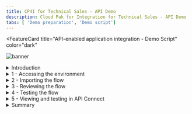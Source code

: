 ```yaml
---
title: CP4I for Technical Sales - API Demo
description: Cloud Pak for Integration for Technical Sales - API Demo
tabs: [ 'Demo preparation', 'Demo script']
---
```


<FeatureCard
  title="API-enabled application integration - Demo Script"
  color="dark"
  >

![banner](./images/api-demo-banner.jpg)

</FeatureCard>

<span id="place1"></span>

<details>

<summary>Introduction</summary>
<br/>
Automating customer interactions can remove manual steps, data entry into multiple different applications, and potential errors and delays – all of which are additional costs to your business. This demo automates a series of steps to: obtain and validate input information from a customer with a concern, open a case in Salesforce, attach the incoming information to the case, and respond to the customer with the case number and expected date for resolution.
<br/><br/>
To automate this customer interaction, we will use both APIs and integrations to back-end applications. The demo scenario is related to a car repair, but this is just an example. The same techniques are applicable to your environment in support of your customers.
<br/><br/>
Let’s get started!
<br/><br/>
(Demo intro slides <a href="https://ibm.box.com/s/tph26q1zzqhix1t1fkm2ukyc9eqgwdbg" target="_blank" rel="noreferrer">here</a>)
<br/>
</details>

<details>
<summary>1 - Accessing the environment</summary>

<br/>

<InlineNotification>There is a known issue with Firefox when trying to access the API. For the best user experience, we recommend that you use the latest version of Safari or Chrome.</InlineNotification>

<br/>

<br/>

| **1.1** | **Log into Cloud Pak for Integration** |
| :--- | :--- |
| **Narration** | Let’s see IBM Cloud Pak for Integration in action. Here I have a cloud version of the product on IBM Cloud. Let me log in here.|
| **Action**  1.1.1 | Open the Cloud Pak for Integration and enter your **Username** (1), **Password** (2) and click **Sign In** (3). <br/><img src="images/prep-image210.png" width="800" /> |

<br/>

| **1.2** | **View the Cloud Pak for Integration home screen** |
| :--- | :--- |
| **Narration** | Welcome to IBM Cloud Pak for Integration! We’re now at the home screen showing all the capabilities of the pak, brought together in one place. Specialized integration capabilities for API management, application integration, messaging and more, are built on top of powerful automation services. Let’s see the integration capabilities available.                                       |
| **Action**  1.2.1 | Show the **home screen**. <br/><img src="images/300-api-demo-1-2-1.png" width="800" /> |

<br/>

| **1.3** | **Access Integration instances** |
| :--- | :--- |
| **Narration** | To automate customer interactions with our company in this demo, we will use App Connect for application integration, API Connect for API management, and the Asset Repository as our centralized hub for allowing our teams to work together with integration assets. Let’s open our App Connect Designer. |
| **Action**  1.3.1 | Click **ace-designer-demo** to open the Integration dashboard. <br/><img src="images/300-api-demo-1-3-1.png" width="800" />  |

<br/>

**[Go to top](#place1)**

</details>

<details>
<summary>2 - Importing the flow</summary>

<br/>

| **2.1** | **Create a flow** |
| :--- | :--- |
| **Narration** | We are in the designer tooling. This is where we can create all our API integration flows and manage our connectivity to services and endpoints. Since we are just starting, there is nothing to see yet. Let’s build some integration logic and see how simple it is to create our flow from the Asset Repository. |
| **Action**  2.1.1 | Click **Create from an asset**.<br/><img src="images/Script2.1.1.png" width="800" /> |

<br/>

| **2.2** | **Select an asset** |
| :--- | :--- |
| **Narration** | Let's click the + sign to import this flow. |
| **Action**  2.2.1 | Click the **+** sign to the right on the **Car Insurance API Lab Short V3** row.<inline-notification text="Search for 'Car insurance' if the flow does not display on the first page."></inline-notification> <img src="images/300-api-demo-2-2-1.png" width="800" /> |

<br/>

**[Go to top](#place1)**

</details>

<details>
<summary>3 - Reviewing the flow</summary>

<br/>

| **3.1** | **Review properties** |
| :--- | :--- |
| **Narration** | The designer builds your API for you. You don’t need to worry about OpenAPI specs or Swagger editors – it’s all built in. These are the fields we are going to use for our API. Note that we tell our API which field is the key – in our case, CaseReference. |
| **Action**  3.1.1 | Open the **Properties** view. <br/><img src="images/300-api-demo-3-1-1.png" width="800" /> <br/> |
| **Action**  3.1.2 | Show the **Properties** view. <br/><img src="images/300-api-demo-3-1-2.png" width="800" /> <br/> |
| **Action**  3.1.3 | Open the **Operations** view. <br/><img src="images/300-api-demo-3-1-3.png" width="800" /> |

<br/>

| **3.2** | **Review operations** |
| :--- | :--- |
| **Narration** | The Operations view shows actions that the API exposes along with the data. In this demo, we’re going to build just one operation: “Create CarRepairClaim." We can add more later if we wish. Let’s check the flow logic. |
| **Action**  3.2.1 | Show the **Operations**  view. Click **Edit flow**. <br/><img src="images/300-api-demo-3-2-1.png" width="800" />  |

<br/>

| **3.3** | **Review the flow** |
| :--- | :--- |
| **Narration** | Here we have our demo flow. In the designer flow editor, we can edit and change our flow. We are a car repair company that wants to create an API that will enable customers to send us photos of their cars, along with descriptions of what needs to be done with them. With this information we will create a case in Salesforce. Let’s explore our flow in detail. |
| **Action**  3.3.1 | Close the **Request** box by clicking the **X**. <br/><img src="images/300-api-demo-3-3-1.png" width="800" /> <br/> |
| **Action**  3.3.2 | Explain the flow and scroll through all of the connectors in the flow. Open the **Request** again by clicking the first step of the flow. <br/><img src="images/300-api-demo-3-3-2.png" width="800" />  |

<br/>

| **3.4** | **Review request** |
| :--- | :--- |
| **Narration** | Our flow starts by receiving the customer’s car repair request with photo via an API. Designer automatically creates an API “request” and “response” for your API flow. |
| **Action**  3.4.1 | Show the **Request** box (1). Click to open the **If** step (2). <br/><img src="images/300-api-demo-3-4-1.png" width="800" />  |

<br/>

| **3.5** | **Validate the photo** |
| :--- | :--- |
| **Narration** | Next, we validate the photo. Here, we have a simple IF statement that checks if the PhotoOfCar is empty. If it is not empty, we move forward to retrieve contacts by connecting to Salesforce. |
| **Action**  3.5.1 | Explore the **If** step (1). Click the **Salesforce - Retrieve contacts** connector (2).                         <br/><img src="images/300-api-demo-3-5-1.png" width="800" /> |

<br/>

| **3.6** | **Retrieve contacts** |
| :--- | :--- |
| **Narration** | Now, we use a connector to create a case in Salesforce with the data from the API. This case is where we store the details and progress of our repair. We are using a hard-coded contact name: ‘Andy Young.' He’s the contact for the insurance company. Salesforce Developer Accounts have a pre-populated set of data that you can use to test. ‘Andy Young’ is one of those pre-populated contacts. Let’s test our connection with Salesforce. Let me change the contact to ‘Andrew Young‘ and test the connection. |
| **Action**  3.6.1 | Show the **Salesforce - Retrieve contacts** box. <br/><img src="images/300-api-demo-3-6-1.png" width="800" />  |
| **Action**  3.6.2 | Change the **Full Name** to **Andrew Young** (1). Click the highlighted icon to **Try this action**, which tests the connection (2). <br/><img src="images/300-api-demo-3-6-2.png" width="800" />  |
| **Action**  3.6.3 | On the **Try this action** dialog, check **Do not show this dialog box again** (1) and click **Continue** (2).<br/><img src="images/300-api-demo-3-6-3.png" width="800" /><br/><br/>The result displays.<br/><img src="images/Script3.6.3.png" width="800" />|
| **Narration** | The test shows that we don’t have an ‘Andrew Young.‘ Let’s change it back to ‘Andy Young‘ and test again. We now receive a successful response. This proves that our connection is working. Let’s check the details. Here we can see the output returned from Salesforce, including the Contact ID. |
| **Action**  3.6.4 | Change the **Full Name** back to **Andy Young** (1). Click the highlighted icon to **Test** again (2). Click the **View details** link (3). <br/><img src="images/Script3.6.4.png" width="800" />  |
| **Action**  3.6.5 | On the **Output** tab, open the **Contact 1** object. <br/><img src="images/300-api-demo-3-6-5.png" width="800" />  |
| **Action**  3.6.6 | Close all of the dialog tabs. Click the **Salesforce – Create case** connector. <br/><img src="images/300-api-demo-3-6-6.png" width="800" />  |

<br/>

| **3.7** | **Create a case** |
| :--- | :--- |
| **Narration** | Now that we have the ID that we need, let’s create our Salesforce case. Note that we just re-use the same Salesforce connector but with a different operation and data. Here we can see that our contact ID comes from the previous ‘retrieve contact’ Salesforce Call. The name and email address come from the API request. The connector knows that fields like ‘Case Type’ have a limited number of values in Salesforce – so it automatically converts them into pull-down lists of values you can choose. |
| **Action**  3.7.1 | Explore the **Salesforce – Create case** box (1). Open the **Salesforce - Create attachment** connector (2). <br/><img src="images/Script3.7.1.png" width="800" />  |

<br/>

| **3.8** | **Create an attachment** |
| :--- | :--- |
| **Narration** | To add a photograph, we need to create a Salesforce attachment. That will be easy, since we just use the connector again. Note that we use the case ID that is a returned value from the ‘Create Case’ connector call, which is kept in the flow automatically. We send the PhotoOfCar as a base64 string and we tell Salesforce that the content type is image/jpeg. |
| **Action**  3.8.1 | Explore the **Salesforce – Create attachment** box (1). Open the **Create case comment** connector (2). <br/><img src="images/Script3.8.1.png" width="800" /> |

<br/>

| **3.9** | **Create a case comment** |
| :--- | :--- |
| **Narration** | Now we’ll add a comment to the case with the Salesforce connector stating this case was opened by IBM Cloud Pak for Integration. |
| **Action**  3.9.1 | Explore the **Salesforce – Create case comment** box (1). Open the **Response** connector (2).                                                                                                      <br/><img src="images/Script3.9.1.png" width="800" /> |

<br/>

| **3.10** | **Respond to the customer** |
| :--- | :--- |
| **Narration** | Here we have the response that we submit to the customer after the API call. This response includes their Salesforce case reference for future enquiries, an estimate of how long it will take to repair, and also how much it will cost.  |
| **Action**  3.10.1 | Explore the **Response** box (1). Click **Done** (2). <br/><img src="images/Script3.10.1.png" width="800" />  |

<br/>

**[Go to top](#place1)**

</details>

<details>
<summary>4 - Testing the flow</summary>

<br/>

<br/>

| **4.1** | **Start the flow** |
| :--- | :--- |
| **Narration** | Now that we’ve looked at the integration flow, let’s start it up. When our flow is running, we can test it. |
| **Action**  4.1.1 | Start the flow by switching the highlighted **toggle** at the top right from **Stopped** to **Started.**                                  <br/><img src="images/300-api-demo-4-1-1.png" width="800" />  |

<br/>

| **4.2** | **Test the flow** |
| :--- | :--- |
| **Narration** | APIs can be tested in various ways, and we will perform two different tests: one in the designer tool now; another using the API Developer Portal that an application developer would use. <br/><br/> In the Test tab, we can get all the details to test our API - for example, endpoint and credentials. And we can easily test our flow here. We just need to generate a body and submit it. We have received the expected response with the case information.                                                                                                                  |
| **Action**  4.2.1 | Open the **Test** tab (1). Open **POST /CarRepairClaim** (2) and click **Try it** (3). <br/><img src="images/Script4.2.1.png" width="800" /> <br/> |
| **Action**  4.2.2 | Click **Generate** (1) and **Send** (2). <br/><img src="images/Script4.2.2.png" width="800" /> <br/> |
| **Action**  4.2.3 | Show the **Response** details. <br/><img src="images/300-api-demo-4-2-3.png" width="800" />  |

<br/>

| **4.3** | **Check Salesforce** |
| :--- | :--- |
| **Narration** | Let’s check our Salesforce system to see if we have a new case. Let’s open the Cases page. In the "Recently Viewed" section, we can check all open cases. Here we have our case with all the information, including the picture. With this information, our customer relationship team can support our customer. |
| **Action**  4.3.1 | Open the **Salesforce Dev Account** site (1). On the **App Launcher** menu, search for **Cases** (2). Open the **Cases** page (3). <br/><img src="images/Script4.3.1.png" width="800" /> <br/> |
| **Action**  4.3.2 | In the **Cases** view, open the latest **Car Breakdown** case. <br/><img src="images/300-api-demo-4-3-2.png" width="800" /> <br/> |
| **Action**  4.3.3 | Explore all of the fields (the picture will be blank).<br/><img src="images/300-api-demo-4-3-3.png" width="800" /> <br/> |

<br/>

**[Go to top](#place1)**

</details>

<details>

<summary>5 - Viewing and testing in API Connect</summary>

<br/>

| **5.1** | **Expose the API using the co-authoring feature** |
| :--- | :--- |
| **Narration** | Now, let’s explore the co-authoring capability. The co-authoring feature enables you to simultaneously expose your API in both App Connect Designer and API Connect. When you start the API in Designer, a Product is automatically created and published in the Sandbox Catalog. The Product is used to control the deployment of the API, such as making it visible in the Developer Portal. Let’s test it. Here in API Manager, we can see our API was automatically exposed from Designer, using the co-authoring feature. The Product title and name are derived from the name of the originating API flow, and also include a reference to App Connect Designer. The Product version is 0.0.1. |
| **Action**  5.1.1 | Open the **menu**, expand the **Design** section, and select **APIs**. <br/><img src="images/Script4.4.1.png" width="800" /> <br/> |
| **Action**  5.1.2 | Click the **ademo** entry. <br/><img src="images/Script4.4.1-1.png" width="800" /> <br/> |
| **Action**  5.1.3 | In the **API Connect** page, if a login screen is presented, select **Cloud Pak User Registry**. <br/><img src="images/prep-image212.png" width="800" /> <br/> |
| **Action**  5.1.4 | Click the **Manage** icon. <br/><img src="images/300-api-demo-4-4-3.png" width="800" /> <br/> |
| **Action**  5.1.5 | Click the **Sandbox** catalog. <br/><img src="images/Script4.4.5.png" width="800" /> <br/> |
| **Action**  5.1.6 | On the **Products** tab, you should see the published product that contains the API. <br/><img src="images/300-api-demo-4-4-5.png" width="800" /> |

<br/>

| **5.2** | **Viewing the product in the developer portal using the co-authoring feature** |
| :--- | :--- |
| **Narration** | The co-authoring feature enables you to test the product in the developer portal too. With the portal URL, we can check that our API Product is available. With the co-authoring feature, you have a unified authoring experience across multiple Cloud Pak for Integration capabilities. It is important to note that the API product will exist in the developer portal only while the corresponding API in App Connect Designer is still running. When you stop the API in App Connect Designer, the API product is automatically removed from the portal. The purpose of this is to simplify the unit testing while developing the flow. |
| **Action**  5.2.1 | Open the **Catalog settings** tab (1). Click **Portal** (2). Copy the **Portal URL** (3). Open a new browser tab and access the portal URL.<br/><img src="images/Script4.5.1.png" width="800" /> |
| **Action**  5.2.2 | Show the **Car Insurance** API product in the developer portal home page. <br/><img src="images/300-api-demo-4-5-4.png" width="800" /> |
| **Action**  5.2.3 | Click **Sign in** (1) at the top right corner of the page. Use the username and password created during the demo preparation step **Creating Dev User for Developer Portal**. Click **Sign in** (2) in the credentials box. <br/><img src="images/Script4.5.3.png" width="800" /> |

<br/>

| **5.3** | **Create a new app** |
| :--- | :--- |
| **Narration** | As a consumer/developer, we’re going to create a new application in the portal. This will give us an API key, allowing us to call our APIs. We just need to give an application title and copy the API key and secret. |
| **Action**  5.3.1 | Click **Apps** and **Create new app**. <br/><img src="images/300-api-demo-7-2-1.png" width="800" />|
| **Action**  5.3.2 | Enter **Car Repair Application** as the **App Title** (1). Click **Save** (2). <br/><img src="images/300-api-demo-7-2-2.png" width="800" />  |
| **Action**  5.3.3 | On the **Credentials** dialog box, click **OK**. <br/><img src="images/300-api-demo-7-2-3.png" width="800" /> |

<br/>

| **5.4** | **Subscribe to the API** |
| :--- | :--- |
| **Narration** | We have not subscribed to any APIs, so let’s do it now. There’s only one API product to subscribe to in our demo (normally there would be many). Now that we've selected our API product, we can see the plans that are available. Which application do we want to use to subscribe? We can have many applications, but in this demo, we’ve only created one. So we just need to select the app that we created earlier and confirm our subscription. And done, we are subscribed to our API! |
| **Action**  5.4.1 | Click **Why not browse the available APIs?** <br/><img src="images/300-api-demo-7-3-1.png" width="800" /> |
| **Action**  5.4.2 | Click **Car_Insurance_API_Lab_Short_V3 0.0.1**. <br/><img src="images/Script4.7.2.png" width="800" />|
| **Action**  5.4.3 | In the **Default Plan** section, click **Select**. <br/><img src="images/300-api-demo-4-7-3.png" width="800" /> |
| **Action**  5.4.4 | Select the **Car Repair Application**. <br/><img src="images/300-api-demo-4-7-4.png" width="800" /> |
| **Action**  5.4.5 | Confirm the subscription by clicking **Next**. <br/><img src="images/300-api-demo-4-7-5.png" width="800" /> |
| **Action**  5.4.6 | Click **Done**. <br/><img src="images/300-api-demo-4-7-6.png" width="800" /> |

<br/>

| **5.5** | **Test the API** |
| :--- | :--- |
| **Narration** | We’re now back at the product screen. Let’s explore our API here. From the Overview page, we can download the OpenAPI Document and get the API Endpoint. Note the portal has everything you need to call your API, it’s even generated clients in various languages for you to copy/paste into your calling application. You can try the API on the Try it area. Using the Generate button, the portal generates a request with random sample data for you. Now, let’s test it. Great, we got a response, our API is running, and we’ve gone through the gateway to access it. |
| **Action**  5.5.1 | Click the **Car_Insurance** API. <br/><img src="images/300-api-demo-4-8-1.png" width="800" /> |
| **Action**  5.5.2 | Open **POST /CarRepairClaim**. <br/><img src="images/300-api-demo-7-4-2.png" width="800" /> |
| **Action**  5.5.3 | Explore the **Example request** area. <br/><img src="images/300-api-demo-7-4-3.png" width="800" /> |
| **Action**  5.5.4 | Open the **Try it** tab. <br/><img src="images/300-api-demo-7-4-4.png" width="800" /> |
| **Action**  5.5.5 | Click **Generate** (1) and click **Send** (2). <br/><img src="images/300-api-demo-7-4-5.png" width="800" /> |
| **Action**  5.5.6 | Explore the **Response**. <br/><img src="images/300-api-demo-7-4-6.png" width="800" /> |

**[Go to top](#place1)**

</details>

<details>
<summary>Summary</summary>
<br/>
Let’s summarize what we’ve done today.
<br/><br/>
In the demo we: accessed the Cloud Pak for Integration environment and explored the capabilities; imported and reviewed the automated customer interactions integration flow; tested the flow; deployed the flow into the Cloud Pak runtime environment; and demonstrated how a developer can use the API Portal to perform self-service consumption of the API.<br/><br/>From a business perspective we used APIs and application integrations to automate a series of steps to: obtain and validate input information from a customer with a concern, open a case in Salesforce, attach the incoming information to the case, and respond to the customer with the case number and expected date for resolution.
<br/><br/>
The customer needing assistance obtains rapid response to their interaction and the confidence that your business is handling their request.
<br/><br/>
Thank you for attending today’s presentation.
<br/><br/>

</details>
